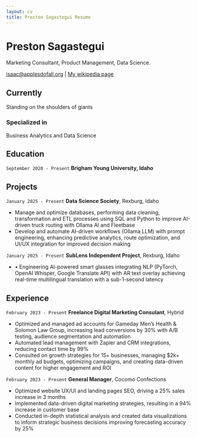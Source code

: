 ```yaml
---
layout: cv
title: Preston Sagastegui Resume
---
```

# Preston Sagastegui
Marketing Consultant, Product Management, Data Science.

<div id="webaddress">
<a href="isaac@applesdofall.org">isaac@applesdofall.org</a>
| <a href="http://en.wikipedia.org/wiki/Isaac_Newton">My wikipedia page</a>
</div>


## Currently

Standing on the shoulders of giants

### Specialized in

Business Analytics and Data Science

## Education

`September 2020 - Present`
__Brigham Young University, Idaho__

## Projects

`January 2025 - Present`
__Data Science Society__, Rexburg, Idaho

- Manage and optimize databases, performing data cleaning, transformation and ETL processes using SQL and Python to improve AI-driven truck routing with Ollama AI and Fleetbase
- Develop and automate AI-driven workflows (Ollama LLM) with prompt engineering, enhancing predictive analytics, route optimization, and UI/UX integration for improved decision making

`January 2025 - Present`
__SubLens Independent Project__, Rexburg, Idaho

- •	Engineering  AI-powered smart glasses integrating NLP (PyTorch, OpenAI Whisper, Google Translate API) with AR text overlay achieving real-time multilingual translation with a sub-1-second latency 

## Experience

`February 2023 - Present`
__Freelance Digital Marketing Consulant__, Hybrid

- Optimized and managed ad accounts for Gameday Men’s Health & Solomon Law Group, increasing lead conversions by 30% with A/B testing, audience segmentation and automation
- Automated lead management with Zapier and CRM integrations, reducing contact time by 99%
- Consulted on growth strategies for 15+ businesses, managing $2k+ monthly ad budgets, optimizing campaigns, and creating data-driven content for higher engagement and ROI

`February 2023 - Present`
__General Manager__, Cocomo Confections

- Optimized website UX/UI and landing pages SEO, driving a 25% sales increase in 3 months
- Implemented data-driven digital marketing strategies, resulting in a 94% increase in customer base
- Conducted in-depth statistical analysis and created data visualizations to inform strategic business decisions improving forecasting accuracy by 25%


<!-- ### Footer

Last updated: March 2025 -->